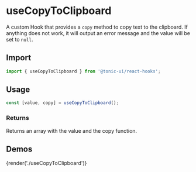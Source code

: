# useCopyToClipboard

A custom Hook that provides a `copy` method to copy text to the clipboard. If anything does not work, it will output an error message and the value will be set to `null`.

## Import

```js
import { useCopyToClipboard } from '@tonic-ui/react-hooks';
```

## Usage

```js
const [value, copy] = useCopyToClipboard();
```

### Returns

Returns an array with the value and the copy function.

## Demos

{render('./useCopyToClipboard')}
